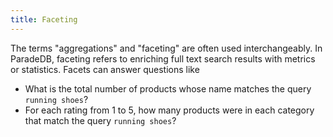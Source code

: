 ```yaml
---
title: Faceting
---
```


The terms "aggregations" and "faceting" are often used interchangeably. In ParadeDB, faceting refers to enriching full
text search results with metrics or statistics. Facets can answer questions like

- What is the total number of products whose name matches the query `running shoes`?
- For each rating from 1 to 5, how many products were in each category that match the query `running shoes`?
